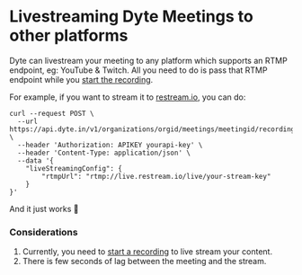 # Livestreaming Dyte Meetings to other platforms

Dyte can livestream your meeting to any platform which supports an RTMP
endpoint, eg: YouTube & Twitch. All you need to do is pass that RTMP endpoint
while you [start the recording](/api/#/operations/start_recording).

For example, if you want to stream it to [restream.io](https://restream.io), you
can do:

```shell
curl --request POST \
  --url https://api.dyte.in/v1/organizations/orgid/meetings/meetingid/recording \
  --header 'Authorization: APIKEY yourapi-key' \
  --header 'Content-Type: application/json' \
  --data '{
	"liveStreamingConfig": {
  		"rtmpUrl": "rtmp://live.restream.io/live/your-stream-key"
  	}
}'
```

And it just works 🙌

### Considerations

1. Currently, you need to [start a recording](/api/#/operations/start_recording)
   to live stream your content.
2. There is few seconds of lag between the meeting and the stream.
